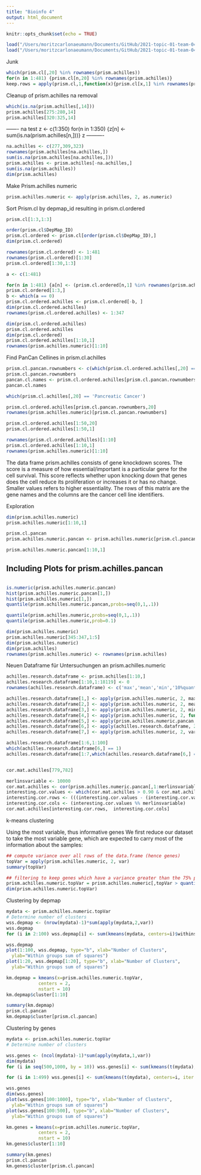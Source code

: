 ```yaml
---
title: "Bioinfo 4"
output: html_document
---
```


```r
knitr::opts_chunk$set(echo = TRUE)

load("/Users/moritzcarlonaeumann/Documents/GitHub/2021-topic-01-team-04/Data/cellline_datasets.rda")
load("/Users/moritzcarlonaeumann/Documents/GitHub/2021-topic-01-team-04/Data/prism_datasets.rda")
```
Junk
```r
which(prism.cl[,20] %in% rownames(prism.achilles))
for(n in 1:481) {prism.cl[n,20] %in% rownames(prism.achilles)}
keep.rows = apply(prism.cl,1,function(x){prism.cl[x,1] %in% rownames(prism.achilles) })
```

Cleanup of prism.achilles 
na removal
```r
which(is.na(prism.achilles[,14]))
prism.achilles[275:280,14]
prism.achilles[320:325,14]
```


------- na test
z <- c(1:350)
for(n in 1:350) {z[n] <- sum(is.na(prism.achilles[n,]))}
z
----------

```r
na.achilles <- c(277,309,323)
rownames(prism.achilles[na.achilles,])
sum(is.na(prism.achilles[na.achilles,]))
prism.achilles <- prism.achilles[-na.achilles,]
sum(is.na(prism.achilles))
dim(prism.achilles)
```

Make Prism.achilles numeric
```r

prism.achilles.numeric <- apply(prism.achilles, 2, as.numeric)
```




Sort Prism.cl by depmap_id resulting in prism.cl.ordered
```r
prism.cl[1:3,1:3]

order(prism.cl$DepMap_ID)
prism.cl.ordered <- prism.cl[order(prism.cl$DepMap_ID),]
dim(prism.cl.ordered)

rownames(prism.cl.ordered) <- 1:481
rownames(prism.cl.ordered)[1:30]
prism.cl.ordered[1:30,1:3]

```



```r
a <- c(1:481)

for(n in 1:481) {a[n] <- (prism.cl.ordered[n,1] %in% rownames(prism.achilles))}
prism.cl.ordered[1:3,]
b <- which(a == 0)
prism.cl.ordered.achilles <- prism.cl.ordered[-b, ]
dim(prism.cl.ordered.achilles)
rownames(prism.cl.ordered.achilles) <- 1:347

dim(prism.cl.ordered.achilles)
prism.cl.ordered.achilles
dim(prism.cl.ordered)
prism.cl.ordered.achilles[1:10,1]
rownames(prism.achilles.numeric)[1:10]
```

Find PanCan Cellines in prism.cl.achilles
```r
prism.cl.pancan.rownumbers <- c(which(prism.cl.ordered.achilles[,20] == 'Pancreatic Cancer'))
prism.cl.pancan.rownumbers
pancan.cl.names <- prism.cl.ordered.achilles[prism.cl.pancan.rownumbers,1]
pancan.cl.names

which(prism.cl.achilles[,20] == 'Pancreatic Cancer')

prism.cl.ordered.achilles[prism.cl.pancan.rownumbers,20]
rownames(prism.achilles.numeric)[prism.cl.pancan.rownumbers]
```
```r
prism.cl.ordered.achilles[1:50,20]
prism.cl.ordered.achilles[1:50,1]
```



```r
rownames(prism.cl.ordered.achilles)[1:10]
prism.cl.ordered.achilles[1:10,1]
rownames(prism.achilles.numeric)[1:10]
```


The data frame prism.achilles consists of gene knockdown scores. The score is a measure of how essential/important is a particular gene for the cell survival. This score reflects whether upon knocking down that genes does the cell reduce its proliferation or increases it or has no change. Smaller values refers to higher essentiality. The rows of this matrix are the gene names and the columns are the cancer cell line identifiers.

Exploration
```r
dim(prism.achilles.numeric)
prism.achilles.numeric[1:10,1]
```


```r
prism.cl.pancan
prism.achilles.numeric.pancan <- prism.achilles.numeric[prism.cl.pancan,]

prism.achilles.numeric.pancan[1:10,1]
```

## Including Plots for prism.achilles.pancan


```r

```

```r
is.numeric(prism.achilles.numeric.pancan)
hist(prism.achilles.numeric.pancan[1,])
hist(prism.achilles.numeric[1,])
quantile(prism.achilles.numeric.pancan,probs=seq(0,1,.1))
```
```r
quantile(prism.achilles.numeric,probs=seq(0,1,.1))
quantile(prism.achilles.numeric,prob=0.1)
```
```r

dim(prism.achilles.numeric)
prism.achilles.numeric[345:347,1:5]
dim(prism.achilles.numeric)
dim(prism.achilles)
rownames(prism.achilles.numeric) <- rownames(prism.achilles)
```

Neuen Dataframe für Untersuchungen an prism.achilles.numeric
```r
achilles.research.dataframe <- prism.achilles[1:10,]
achilles.research.dataframe[1:10,1:18119] <- 0
rownames(achilles.research.dataframe) <- c('max','mean','min','10%quantile','Pancanmean','is(r5<r4)','stdev','empty8','empty9','empty10')

achilles.research.dataframe[1,] <- apply(prism.achilles.numeric, 2, max)
achilles.research.dataframe[2,] <- apply(prism.achilles.numeric, 2, mean)
achilles.research.dataframe[3,] <- apply(prism.achilles.numeric, 2, min)
achilles.research.dataframe[4,] <- apply(prism.achilles.numeric, 2, function(x){quantile(x,prob=0.1)})
achilles.research.dataframe[5,] <- apply(prism.achilles.numeric.pancan, 2, mean)
achilles.research.dataframe[6,] <- apply(achilles.research.dataframe, 2, function(x) {return(x[4] > x[5])})
achilles.research.dataframe[7,] <- apply(prism.achilles.numeric, 2, var)

```


```r
achilles.research.dataframe[1:6,1:100]
which(achilles.research.dataframe[6,] == 1)
achilles.research.dataframe[1:7,which(achilles.research.dataframe[6,] == 1)]
```


```r

```
```r
cor.mat.achilles[779,782]
```
```r
merlinsvariable <- 10000
cor.mat.achilles <- cor(prism.achilles.numeric.pancan[,1:merlinsvariable])
interesting.cor.values <- which(cor.mat.achilles > 0.90 & cor.mat.achilles < 1 ) 
interesting.cor.rows <- (((interesting.cor.values - (interesting.cor.values %% merlinsvariable)) /merlinsvariable) +1)
interesting.cor.cols <- (interesting.cor.values %% merlinsvariable)
cor.mat.achilles[interesting.cor.rows,  interesting.cor.cols]
```


k-means clustering

Using the most variable, thus informative genes
We first reduce our dataset to take the most variable gene, which are expected to carry most of the information about the samples:
```r
## compute variance over all rows of the data.frame (hence genes)
topVar = apply(prism.achilles.numeric, 2, var) 
summary(topVar)
```
```r
## filtering to keep genes which have a variance greater than the 75% percentile
prism.achilles.numeric.topVar = prism.achilles.numeric[,topVar > quantile(topVar, probs = 0.75)] 
dim(prism.achilles.numeric.topVar)
```


Clustering by depmap
```r
mydata <- prism.achilles.numeric.topVar
# Determine number of clusters
wss.depmap <- (nrow(mydata)-1)*sum(apply(mydata,2,var))
wss.depmap
for (i in 2:100) wss.depmap[i] <- sum(kmeans(mydata, centers=i)$withinss)
```

```r
wss.depmap
plot(1:100, wss.depmap, type="b", xlab="Number of Clusters",
  ylab="Within groups sum of squares")
plot(1:20, wss.depmap[1:20], type="b", xlab="Number of Clusters",
  ylab="Within groups sum of squares")
```


```r
km.depmap = kmeans(x=prism.achilles.numeric.topVar, 
            centers = 2, 
            nstart = 10)
km.depmap$cluster[1:10]

```


```r
summary(km.depmap)
prism.cl.pancan
km.depmap$cluster[prism.cl.pancan]
```

Clustering by genes
```r
mydata <- prism.achilles.numeric.topVar
# Determine number of clusters

wss.genes <- (ncol(mydata)-1)*sum(apply(mydata,1,var))
dim(mydata)
for (i in seq(500,1000, by = 10)) wss.genes[i] <- sum(kmeans(t(mydata), centers=i, iter.max = 500)$withinss)
```
```r
for (i in 1:499) wss.genes[i] <- sum(kmeans(t(mydata), centers=i, iter.max = 500)$withinss)
```

```r
wss.genes
dim(wss.genes)
plot(wss.genes[100:1000], type="b", xlab="Number of Clusters",
  ylab="Within groups sum of squares")
plot(wss.genes[100:500], type="b", xlab="Number of Clusters",
  ylab="Within groups sum of squares")
```


```r
km.genes = kmeans(x=prism.achilles.numeric.topVar, 
            centers = 2, 
            nstart = 10)
km.genes$cluster[1:10]

```


```r
summary(km.genes)
prism.cl.pancan
km.genes$cluster[prism.cl.pancan]
```
